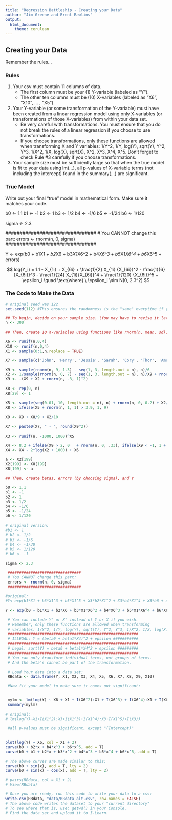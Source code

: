 ```yaml
---
title: "Regression Battleship - Creating your Data"
author: "Jim Greene and Brent Rawlins"
output: 
  html_document:
    theme: cerulean
---
```


## Creating your Data

Remember the rules...

### Rules

1. Your csv must contain 11 columns of data.
    * The first column must be your (1) Y-variable (labeled as "Y").
    * The other ten columns must be (10) X-variables (labeled as "X6", "X10", ... , "X5").
    
2. Your Y-variable (or some transformation of the Y-variable) must have been created from a linear regression model using only X-variables (or transformations of those X-variables) from within your data set.
    * Be very careful with transformations. You must ensure that you do not break the rules of a linear regression if you choose to use transformations.
    * If you choose transformations, only these functions are allowed when transforming X and Y variables: 1/Y^2, 1/Y, log(Y), sqrt(Y), Y^2, Y^3, 1/X^2, 1/X, log(X), sqrt(X), X^2, X^3, X^4, X^5. Don't forget to check Rule #3 carefully if you choose transformations.
    
3. Your sample size must be sufficiently large so that when the true model is fit to your data using lm(...), all p-values of X-variable terms (not including the intercept) found in the summary(...) are significant.


### True Model

Write out your final "true" model in mathematical form. Make sure it matches your code.

b0 <- 1.1
b1 <- -1
b2 <- 1
b3 <- 1/2
b4 <- -1/6
b5 <- -1/24
b6 <- 1/120
 
sigma <- 2.3

 ################################
 # You CANNOT change this part:
 errors <- rnorm(n, 0, sigma)
 ################################ 
 
Y <- exp(b0 + b1*X1 + b2*X6 + b3*X1*X6^2 + b4*X6^3 + b5*X1*X6^4 + b6*X6^5 + errors)

$$
  log(Y_i) = 1.1 - X_{1i} + X_{6i} + \frac{1}{2} X_{1i} {X_{6i}}^2 - \frac{1}{6} {X_{6i}}^3 - \frac{1}{24} X_{1i}{X_{6i}}^4 + \frac{1}{120} {X_{6i}}^5 + \epsilon_i \quad \text{where} \ \epsilon_i \sim N(0, 2.3^2)
$$

### The Code to Make the Data

```r
# original seed was 122
set.seed(112) #This ensures the randomness is the "same" everytime if you play the entire R-chunk as one entire piece of code. If you run lines separately, your data might not come out the same every time.

## To begin, decide on your sample size. (You may have to revise it later to ensure all values in your lm(...) are significant.)
n <- 300
  
## Then, create 10 X-variables using functions like rnorm(n, mean, sd), rchisq(n, df), rf(n, df1, df2), rt(n, df), rbeta(n, a, b), runif(n, a, b) or sample(c(1,0), n, replace=TRUE)...

X6 <- runif(n,0,4) 
X10 <- runif(n,0,4) 
X1 <- sample(0:1,n,replace = TRUE) 

X7 <- sample(c('John', 'Henry', 'Jessie', 'Sarah', 'Cory', 'Thor', 'Amelia', 'S C Kennedy', 'Big Max', 'Orion', 'Ferris', 'Kystystal', 'Zach', 'Jacqueline', 'Emily', 'Curious George', 'Alice', 'Francine', 'Johnny James Yogurt Jr', 'Bobo', 'Olivia', 'Marcel the Shell', '(─‿‿─)', 'Moose'),  size = n, replace = T)

X9 <- sample(rnorm(n, 9, 1.3) - seq(1, 3, length.out = n), n)/6
X2 <- 1/sample(rnorm(n, 0, 7) - seq(1, 3, length.out = n), n)/X9 + rnorm(n, -3, 1)
X9 <- -(X9 + X2 + rnorm(n, -3, 1)^2)
 
X8 <- rep(9, n)
X8[29] <- 1
 
X5 <- sample(seq(0.01, 10, length.out = n), n) + rnorm(n, 0, 0.2) + X2/3
X8 <- ifelse(X5 + rnorm(n, 1, 1) > 3.9, 1, 9)
 
X9 <- X9 + X8/9 + X2/10 
 
X7 <- paste0(X7, " - ", round(X9^2))
 
X3 <- runif(n, -1000, 1000)^X5

X4 <- 8.2 + ifelse(X9 > 2, 0   + rnorm(n, 0, .33), ifelse(X9 < -1, 1 + rnorm(n, 0, .15), ifelse(runif(n, 0, 1) > 0.5, 2  + rnorm(n, 0, .33), 3 + rnorm(n, 0, .33))))
X4 <- X4 - 2*log(X2 + 1000) + X6

a <- X2[199]
X2[199] <- X8[199]
X8[199] <- a

## Then, create betas, errors (by choosing sigma), and Y

b0 <- 1.1
b1 <- -1
b2 <- 1
b3 <- 1/2
b4 <- -1/6
b5 <- -1/24
b6 <- 1/120
 
# original version:
#b1 <- 1
# b2 <- 1/2
# b3 <- -1/6
# b4 <- -1/30
# b5 <- 1/120
# b6 <- -1

sigma <- 2.3

 ################################
 # You CANNOT change this part:
 errors <- rnorm(n, 0, sigma)
 ################################ 
 
#original:
#Y<-exp(b1*X1 + b3*X1^3 + b5*X1^5 + X3*b2*X1^2 + X3*b4*X1^4 + X3*b6 + errors + 1.1)

Y <- exp(b0 + b1*X1 + b2*X6 + b3*X1*X6^2 + b4*X6^3 + b5*X1*X6^4 + b6*X6^5 + errors)
 
 # You can include Y' or X' instead of Y or X if you wish.
 # Remember, only these functions are allowed when transforming
 # variables: 1/Y^2, 1/Y, log(Y), sqrt(Y), Y^2, Y^3, 1/X^2, 1/X, log(X), sqrt(X), X^2, X^3, X^4, X^5. 
 #########################################################
 # ILLEGAL: Y = (beta0 + beta1*X4)^2 + epsilon ###########
 #########################################################
 # Legal: sqrt(Y) = beta0 + beta1*X4^2 + epsilon #########
 #########################################################
 # You can only transform individual terms, not groups of terms.
 # And the beta's cannot be part of the transformation.

 # Load Your data into a data set:
 RBdata <- data.frame(Y, X1, X2, X3, X4, X5, X6, X7, X8, X9, X10)
 
 #Now fit your model to make sure it comes out significant:


 mylm <- lm(log(Y) ~ X6 + X1 + I(X6^2):X1 + I(X6^3) + I(X6^4):X1 + I(X6^5))
 summary(mylm)  
 
# original:
# lm(log(Y)~X1+I(X1^2):X3+I(X1^3)+I(X1^4):X3+I(X1^5)+I(X3))
 
 #all p-values must be significant, except "(Intercept)"
 
```

```r
plot(log(Y) ~ X6, col = X1 + 2)
curve(b0 + b2*x + b4*x^3 + b6*x^5, add = T)
curve(b0 + b1 + b2*x + b3*x^2 + b4*x^3 + b5*x^4 + b6*x^5, add = T)

# The above curves are made similar to this:
curve(b0 + sin(x), add = T, lty = 2)
curve(b0 + sin(x) - cos(x), add = T, lty = 2)

# pairs(RBdata, col = X1 + 2)
# View(RBdata)
```
  
```r
# Once you are ready, run this code to write your data to a csv:
write.csv(RBdata, "data/RBdata_alt.csv", row.names = FALSE)
# The above code writes the dataset to your "current directory"
# To see where that is, use: getwd() in your Console.
# Find the data set and upload it to I-Learn.
```


 

 